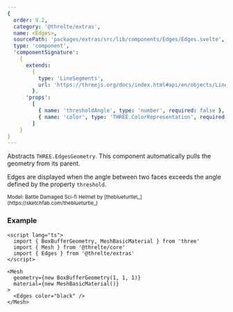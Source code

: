 ```yaml
---
{
  order: 9.2,
  category: '@threlte/extras',
  name: <Edges>,
  sourcePath: 'packages/extras/src/lib/components/Edges/Edges.svelte',
  type: 'component',
  'componentSignature':
    {
      extends:
        {
          type: 'LineSegments',
          url: 'https://threejs.org/docs/index.html#api/en/objects/LineSegments'
        },
      'props':
        [
          { name: 'thresholdAngle', type: 'number', required: false },
          { name: 'color', type: 'THREE.ColorRepresentation', required: false }
        ]
    }
}
---
```


Abstracts `THREE.EdgesGeometry`. This component automatically pulls the geometry from its parent.

Edges are displayed when the angle between two faces exceeds the angle defined by the property `threshold`.

<Example path="extras/edges" />

<small>
  Model: Battle Damaged Sci-fi Helmet by [theblueturtle\_](https://sketchfab.com/theblueturtle_)
</small>

### Example

```svelte
<script lang="ts">
  import { BoxBufferGeometry, MeshBasicMaterial } from 'three'
  import { Mesh } from '@threlte/core'
  import { Edges } from '@threlte/extras'
</script>

<Mesh
  geometry={new BoxBufferGeometry(1, 1, 1)}
  material={new MeshBasicMaterial()}
>
  <Edges color="black" />
</Mesh>
```

